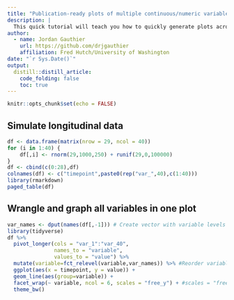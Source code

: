 ```yaml
---
title: "Publication-ready plots of multiple continuous/numeric variables/features"
description: |
  This quick tutorial will teach you how to quickly generate plots across multiple continuous variables.
author:
  - name: Jordan Gauthier 
    url: https://github.com/drjgauthier
    affiliation: Fred Hutch/University of Washington
date: "`r Sys.Date()`"
output: 
  distill::distill_article:
    code_folding: false
    toc: true
---
```


```r
knitr::opts_chunk$set(echo = FALSE)
```

## Simulate longitudinal data

```r
df <- data.frame(matrix(nrow = 29, ncol = 40))
for (i in 1:40) {
    df[,i] <- rnorm(29,1000,250) + runif(29,0,100000)
}
df <- cbind(c(0:28),df)
colnames(df) <- c("timepoint",paste0(rep("var_",40),c(1:40)))
library(rmarkdown)
paged_table(df)
```

## Wrangle and graph all variables in one plot

```r
var_names <- dput(names(df[,-1])) # Create vector with variable levels in the right order
library(tidyverse)
df %>%
  pivot_longer(cols = "var_1":"var_40",
               names_to = "variable",
               values_to = "value") %>%
  mutate(variable=fct_relevel(variable,var_names)) %>% #Reorder variables
  ggplot(aes(x = timepoint, y = value)) +
  geom_line(aes(group=variable)) +
  facet_wrap(~ variable, ncol = 6, scales = "free_y") + #scales = "free_y" allows y axis to vary across variables
  theme_bw()
```

